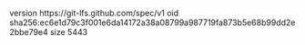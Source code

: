 version https://git-lfs.github.com/spec/v1
oid sha256:ec6e1d79c3f001e6da14172a38a08799a987719fa873b5e68b99dd2e2bbe79e4
size 5443
